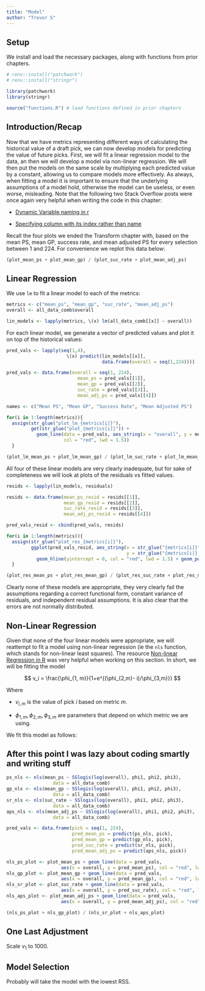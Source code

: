 ```yaml
---
title: "Model"
author: "Trevor S"
---
```


## Setup

We install and load the necessary packages, along with functions from prior chapters.

```r
# renv::install("patchwork")
# renv::install("stringr")

library(patchwork)
library(stringr)

source("functions.R") # load functions defined in prior chapters
```

## Introduction/Recap

Now that we have metrics representing different ways of calculating the historical value of a draft pick, we can now develop models for predicting the value of future picks. First, we will fit a linear regression model to the data, an then we will develop a model via non-linear regression. We will then put the models on the same scale by multiplying each predicted value by a constant, allowing us to compare models more effectively. As always, when fitting a model it is important to ensure that the underlying assumptions of a model hold, otherwise the model can be useless, or even worse, misleading. Note that the following two Stack Overflow posts were once again very helpful when writing the code in this chapter:

-   [Dynamic Variable naming in r](https://stackoverflow.com/questions/20855818/dynamic-variable-naming-in-r)

-   [Specifying column with its index rather than name](https://stackoverflow.com/questions/16187091/specifying-column-with-its-index-rather-than-name)

Recall the four plots we ended the Transform chapter with, based on the mean PS, mean GP, success rate, and mean adjusted PS for every selection between 1 and 224. For convenience we replot this data below:

```r
(plot_mean_ps + plot_mean_gp) / (plot_suc_rate + plot_mean_adj_ps)
```

## Linear Regression

We use `lm` to fit a linear model to each of the metrics:

```r
metrics <- c("mean_ps", "mean_gp", "suc_rate", "mean_adj_ps")
overall <- all_data_comb$overall

lin_models <- lapply(metrics, \(x) lm(all_data_comb[[x]] ~ overall))
```

For each linear model, we generate a vector of predicted values and plot it on top of the historical values:

```r
pred_vals <- lapply(seq(1,4), 
                      \(x) predict(lin_models[[x]], 
                                   data.frame(overall = seq(1,224))))

pred_vals <- data.frame(overall = seq(1, 224), 
                          mean_ps = pred_vals[[1]], 
                          mean_gp = pred_vals[[2]], 
                          suc_rate = pred_vals[[3]], 
                          mean_adj_ps = pred_vals[[4]])

names <- c("Mean PS", "Mean GP", "Success Rate", "Mean Adjusted PS")

for(i in 1:length(metrics)){
  assign(str_glue("plot_lm_{metrics[i]}"), 
         get(str_glue("plot_{metrics[i]}")) + 
           geom_line(data = pred_vals, aes_string(x = "overall", y = metrics[i]), 
                     col = "red", lwd = 1.5))
  }

(plot_lm_mean_ps + plot_lm_mean_gp) / (plot_lm_suc_rate + plot_lm_mean_adj_ps)
```

All four of these linear models are very clearly inadequate, but for sake of completeness we will look at plots of the residuals vs fitted values.

```r
resids <- lapply(lin_models, residuals)

resids <- data.frame(mean_ps_resid = resids[[1]], 
                     mean_gp_resid = resids[[2]], 
                     suc_rate_resid = resids[[3]], 
                     mean_adj_ps_resid = resids[[4]])

pred_vals_resid <- cbind(pred_vals, resids)

for(i in 1:length(metrics)){
  assign(str_glue("plot_res_{metrics[i]}"), 
         ggplot(pred_vals_resid, aes_string(x = str_glue("{metrics[i]}"), 
                                            y = str_glue("{metrics[i]}_resid"))) + 
           geom_hline(yintercept = 0, col = "red", lwd = 1.5) + geom_point())
  }

(plot_res_mean_ps + plot_res_mean_gp) / (plot_res_suc_rate + plot_res_mean_adj_ps)
```

Clearly none of these models are appropriate, they very clearly fail the assumptions regarding a correct functional form, constant variance of residuals, and independent residual assumptions. It is also clear that the errors are not normally distributed.

## Non-Linear Regression

Given that none of the four linear models were appropriate, we will reattempt to fit a model using non-linear regression (ie the `nls` function, which stands for non-linear least squares). The resource [Non-linear Regression in R](https://tuos-bio-data-skills.github.io/intro-stats-book/non-linear-regression-in-R.html) was very helpful when working on this section. In short, we will be fitting the model

$$
v_i = \frac{\phi_{1, m}}{1+e^{(\phi_{2,m}- i)/\phi_{3,m}}}
$$

Where

-   $v_{i,m}$ is the value of pick $i$ based on metric $m$.

-   $\phi_{1, m},\phi_{2, m},\phi_{3, m}$ are parameters that depend on which metric we are using.

We fit this model as follows:

## After this point I was lazy about coding smartly and writing stuff

```r
ps_nls <- nls(mean_ps ~ SSlogis(log(overall), phi1, phi2, phi3), 
                 data = all_data_comb)
gp_nls <- nls(mean_gp ~ SSlogis(log(overall), phi1, phi2, phi3), 
                 data = all_data_comb)
sr_nls <- nls(suc_rate ~ SSlogis(log(overall), phi1, phi2, phi3), 
                 data = all_data_comb)
aps_nls <- nls(mean_adj_ps ~ SSlogis(log(overall), phi1, phi2, phi3), 
                 data = all_data_comb)

pred_vals <- data.frame(pick = seq(1, 224), 
                        pred_mean_ps = predict(ps_nls, pick), 
                        pred_mean_gp = predict(gp_nls, pick), 
                        pred_suc_rate = predict(sr_nls, pick), 
                        pred_mean_adj_ps = predict(aps_nls, pick)) 

nls_ps_plot <- plot_mean_ps + geom_line(data = pred_vals, 
                    aes(x = overall, y = pred_mean_ps), col = "red", lwd = 1.5)
nls_gp_plot <- plot_mean_gp + geom_line(data = pred_vals, 
                    aes(x = overall, y = pred_mean_gp), col = "red", lwd = 1.5)
nls_sr_plot <- plot_suc_rate + geom_line(data = pred_vals, 
                    aes(x = overall, y = pred_suc_rate), col = "red", lwd = 1.5)
nls_aps_plot <- plot_mean_adj_ps + geom_line(data = pred_vals, 
                    aes(x = overall, y = pred_mean_adj_ps), col = "red", lwd = 1.5)

(nls_ps_plot + nls_gp_plot) / (nls_sr_plot + nls_aps_plot)
```

## One Last Adjustment

Scale $v_1$ to 1000.

## Model Selection

Probably will take the model with the lowest RSS.
